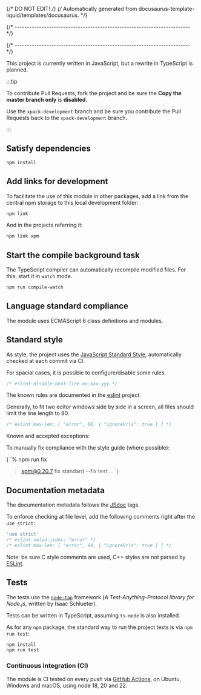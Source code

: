 {/* DO NOT EDIT! */}
{/* Automatically generated from docusaurus-template-liquid/templates/docusaurus. */}

{/* ------------------------------------------------------------------------ */}




{/* ------------------------------------------------------------------------ */}

This project is currently written in JavaScript, but a rewrite in
TypeScript is planned.

<Prerequisites nodeVersion="18.0.0" nodeVersionMajor="18"/>

<GetProjectSources />

:::tip

To contribute Pull Requests, fork the project and be sure the **Copy the master branch only** is **disabled**.

Use the `xpack-development` branch and be sure you contribute the
Pull Requests back to the `xpack-development` branch.

:::

## Satisfy dependencies

```sh
npm install
```

## Add links for development

To facilitate the use of this module in other packages, add a link
from the central npm storage to this local development folder:

```sh
npm link
```

And in the projects referring it:

```sh
npm link xpm
```

## Start the compile background task

The TypeScript compiler can automatically recompile modified files. For
this, start it in `watch` mode.

```sh
npm run compile-watch
```
## Language standard compliance

The module uses ECMAScript 6 class definitions and modules.

## Standard style

As style, the project uses the
[JavaScript Standard Style](https://standardjs.com/),
automatically checked at each commit via CI.

For spacial cases, it is possible to configure/disable some rules.

```js
/* eslint-disable-next-line no-xxx-yyy */
```

The known rules are documented in the
[eslint](https://eslint.org/docs/latest/rules/)
project.

Generally, to fit two editor windows side by side in a screen,
all files should limit the line length to 80.

```js
/* eslint max-len: [ "error", 80, { "ignoreUrls": true } ] */
```

Known and accepted exceptions:

<StyleExceptions />

To manually fix compliance with the style guide (where possible):

<CodeBlock language="console"> {
`% npm run fix

> xpm@0.20.7 fix
> standard --fix test
...
`} </CodeBlock>

## Documentation metadata

The documentation metadata follows the [JSdoc](http://usejsdoc.org) tags.

To enforce checking at file level, add the following comments right after
the `use strict`:

```js
'use strict'
/* eslint valid-jsdoc: "error" */
/* eslint max-len: [ "error", 80, { "ignoreUrls": true } ] */
```

Note: be sure C style comments are used, C++ styles are not parsed by
[ESLint](http://eslint.org).

## Tests

The tests use the [`node-tap`](http://www.node-tap.org) framework
(_A Test-Anything-Protocol library for Node.js_, written by Isaac Schlueter).

Tests can be written in TypeScript, assuming `ts-node` is also installed.

As for any `npm` package, the standard way to run the project tests is via
`npm run test`:

```sh
npm install
npm run test
```

<TestResults />

### Continuous Integration (CI)

The module is 
CI tested on every push via
[GitHub Actions](https://github.com/xpack/xpm-js/actions), on Ubuntu,
Windows and macOS, using node 18, 20 and 22.
